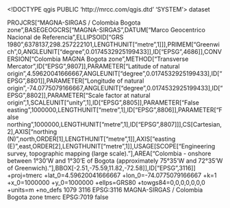 <!DOCTYPE qgis PUBLIC 'http://mrcc.com/qgis.dtd' 'SYSTEM'>
<qgis version="3.40.10-Bratislava">
  <identifier></identifier>
  <parentidentifier></parentidentifier>
  <language></language>
  <type>dataset</type>
  <title></title>
  <abstract></abstract>
  <links/>
  <dates/>
  <fees></fees>
  <encoding></encoding>
  <crs>
    <spatialrefsys nativeFormat="Wkt">
      <wkt>PROJCRS["MAGNA-SIRGAS / Colombia Bogota zone",BASEGEOGCRS["MAGNA-SIRGAS",DATUM["Marco Geocentrico Nacional de Referencia",ELLIPSOID["GRS 1980",6378137,298.257222101,LENGTHUNIT["metre",1]]],PRIMEM["Greenwich",0,ANGLEUNIT["degree",0.0174532925199433]],ID["EPSG",4686]],CONVERSION["Colombia MAGNA Bogota zone",METHOD["Transverse Mercator",ID["EPSG",9807]],PARAMETER["Latitude of natural origin",4.59620041666667,ANGLEUNIT["degree",0.0174532925199433],ID["EPSG",8801]],PARAMETER["Longitude of natural origin",-74.0775079166667,ANGLEUNIT["degree",0.0174532925199433],ID["EPSG",8802]],PARAMETER["Scale factor at natural origin",1,SCALEUNIT["unity",1],ID["EPSG",8805]],PARAMETER["False easting",1000000,LENGTHUNIT["metre",1],ID["EPSG",8806]],PARAMETER["False northing",1000000,LENGTHUNIT["metre",1],ID["EPSG",8807]]],CS[Cartesian,2],AXIS["northing (N)",north,ORDER[1],LENGTHUNIT["metre",1]],AXIS["easting (E)",east,ORDER[2],LENGTHUNIT["metre",1]],USAGE[SCOPE["Engineering survey, topographic mapping (large scale)."],AREA["Colombia - onshore between 1°30'W and 1°30'E of Bogota (approximately 75°35'W and 72°35'W of Greenwich)."],BBOX[-2.51,-75.59,11.82,-72.58]],ID["EPSG",3116]]</wkt>
      <proj4>+proj=tmerc +lat_0=4.59620041666667 +lon_0=-74.0775079166667 +k=1 +x_0=1000000 +y_0=1000000 +ellps=GRS80 +towgs84=0,0,0,0,0,0,0 +units=m +no_defs</proj4>
      <srsid>1079</srsid>
      <srid>3116</srid>
      <authid>EPSG:3116</authid>
      <description>MAGNA-SIRGAS / Colombia Bogota zone</description>
      <projectionacronym>tmerc</projectionacronym>
      <ellipsoidacronym>EPSG:7019</ellipsoidacronym>
      <geographicflag>false</geographicflag>
    </spatialrefsys>
  </crs>
  <extent/>
</qgis>
